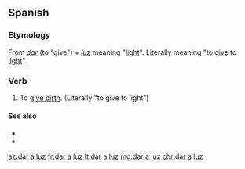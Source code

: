 {{also|dar à luz}}
==Spanish==

===Etymology===
From ''[[dar#Spanish|dar]]'' (to "give") + ''[[luz]]'' meaning "[[light]]". Literally meaning "to [[give]] to [[light]]".

===Verb===
{{head|es|verb|head='''[[dar]] [[a]] [[luz]]'''}}

# {{label|es|idiomatic}} To [[give birth]]. (Literally "to give to light")

====See also====
* {{l|es|nacer}}
* {{l|es|parir}}

[[az:dar a luz]]
[[fr:dar a luz]]
[[lt:dar a luz]]
[[mg:dar a luz]]
[[chr:dar a luz]]